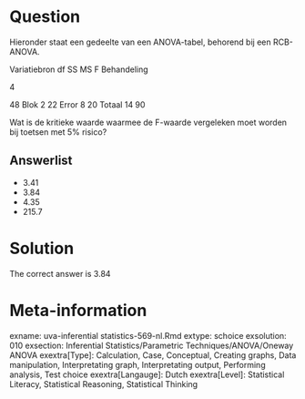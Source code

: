 Question
========

Hieronder staat een gedeelte van een ANOVA-tabel, behorend bij een RCB-ANOVA.

Variatiebron df SS MS F
Behandeling

4

48
Blok 2 22
Error 8 20
Totaal 14 90

Wat is de kritieke waarde waarmee de F-waarde vergeleken moet worden bij toetsen met 5% risico?

Answerlist
----------
* 3.41
* 3.84
* 4.35
* 215.7

Solution
========

The correct answer is  3.84

Meta-information
================
exname: uva-inferential statistics-569-nl.Rmd
extype: schoice
exsolution: 010
exsection: Inferential Statistics/Parametric Techniques/ANOVA/Oneway ANOVA
exextra[Type]: Calculation, Case, Conceptual, Creating graphs, Data manipulation, Interpretating graph, Interpretating output, Performing analysis, Test choice
exextra[Langauge]: Dutch
exextra[Level]: Statistical Literacy, Statistical Reasoning, Statistical Thinking
